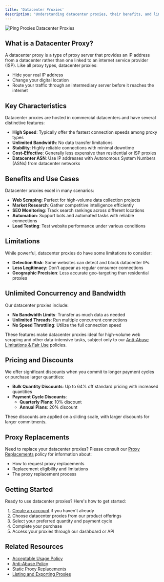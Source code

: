 ```yaml
---
title: 'Datacenter Proxies'
description: 'Understanding datacenter proxies, their benefits, and limitations'
---
```


<img
  src="/images/general/datacenter-proxies.png"
  alt="Ping Proxies Datacenter Proxies"
/>

## What is a Datacenter Proxy?

A datacenter proxy is a type of proxy server that provides an IP address from a datacenter rather than one linked to an internet service provider (ISP). Like all proxy types, datacenter proxies:

- Hide your real IP address
- Change your digital location
- Route your traffic through an intermediary server before it reaches the internet

## Key Characteristics

Datacenter proxies are hosted in commercial datacenters and have several distinctive features:

- **High Speed**: Typically offer the fastest connection speeds among proxy types
- **Unlimited Bandwidth**: No data transfer limitations
- **Stability**: Highly reliable connections with minimal downtime
- **Cost-Effective**: Generally less expensive than residential or ISP proxies
- **Datacenter ASN**: Use IP addresses with Autonomous System Numbers (ASNs) from datacenter networks

## Benefits and Use Cases

Datacenter proxies excel in many scenarios:

- **Web Scraping**: Perfect for high-volume data collection projects
- **Market Research**: Gather competitive intelligence efficiently
- **SEO Monitoring**: Track search rankings across different locations
- **Automation**: Support bots and automated tasks with reliable connections
- **Load Testing**: Test website performance under various conditions

## Limitations

While powerful, datacenter proxies do have some limitations to consider:

- **Detection Risk**: Some websites can detect and block datacenter IPs
- **Less Legitimacy**: Don't appear as regular consumer connections
- **Geographic Precision**: Less accurate geo-targeting than residential proxies

## Unlimited Concurrency and Bandwidth

Our datacenter proxies include:

- **No Bandwidth Limits**: Transfer as much data as needed
- **Unlimited Threads**: Run multiple concurrent connections
- **No Speed Throttling**: Utilize the full connection speed

These features make datacenter proxies ideal for high-volume web scraping and other data-intensive tasks, subject only to our [Anti-Abuse Limitations & Fair Use](/general/anti-abuse-policy) policies.

## Pricing and Discounts

We offer significant discounts when you commit to longer payment cycles or purchase larger quantities:

- **Bulk Quantity Discounts**: Up to 64% off standard pricing with increased quantities
- **Payment Cycle Discounts**:
  - **Quarterly Plans**: 10% discount
  - **Annual Plans**: 20% discount

These discounts are applied on a sliding scale, with larger discounts for larger commitments.

## Proxy Replacements

Need to replace your datacenter proxies? Please consult our [Proxy Replacements](/general/static-proxy-replacements) policy for information about:

- How to request proxy replacements
- Replacement eligibility and limitations
- The proxy replacement process

## Getting Started

Ready to use datacenter proxies? Here's how to get started:

1. [Create an account](/general/account-registration) if you haven't already
2. Choose datacenter proxies from our product offerings
3. Select your preferred quantity and payment cycle
4. Complete your purchase
5. Access your proxies through our dashboard or API

## Related Resources

- [Acceptable Usage Policy](/general/acceptable-usage-policy)
- [Anti-Abuse Policy](/general/anti-abuse-policy)
- [Static Proxy Replacements](/general/static-proxy-replacements)
- [Listing and Exporting Proxies](/general/listing-and-exporting-proxies)